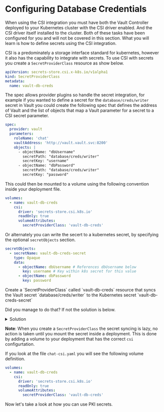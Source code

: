 # Configuring Database Credentials

When using the CSI integration you must have both the Vault Controller deployed to your
Kubernetes cluster with the CSI driver enabled. And the CSI driver itself installed to the cluster.
Both of these tasks have been configured for you and will not be covered in this section.
What you will learn is how to define secrets using the CSI integration.

CSI is a predominately a storage interface standard for kubernetes, however it also
has the capability to integrate with secrets. To use CSI with secrets you create
a `SecretProviderClass` resource as show below.

```yaml
apiVersion: secrets-store.csi.x-k8s.io/v1alpha1
kind: SecretProviderClass
metadata:
  name: vault-db-creds
```

The spec allows provider plugins so handle the secret integration, for example
if you wanted to define a secret for the `database/creds/writer` secret in Vault
you could create the following spec that defines the address of Vault and the list of
objects that map a Vault parameter for a secret to a CSI secret parameter.

```yaml
spec:
  provider: vault
  parameters:
    roleName: 'chat'
    vaultAddress: 'http://vault.vault.svc:8200'
    objects: |
      - objectName: "dbUsername"
        secretPath: "database/creds/writer"
        secretKey: "username"
      - objectName: "dbPassword"
        secretPath: "database/creds/writer"
        secretKey: "password"
```

This could then be mounted to a volume using the following convention inside your
deployment file.

```yaml
volumes:
  - name: vault-db-creds
    csi:
      driver: 'secrets-store.csi.k8s.io'
      readOnly: true
      volumeAttributes:
        secretProviderClass: 'vault-db-creds'
```

Or alternately you can write the secert to a kubernetes secret, by specifying the
optional `secretObjects` section.

```yaml
secretObjects:
  - secretName: vault-db-creds-secret
    type: Opaque
    data:
      - objectName: dbUsername # References dbUsername below
        key: username # Key within k8s secret for this value
      - objectName: dbPassword
        key: password
```

<Task id="csi_database">
Create a `SecretProviderClass` called `vault-db-creds` resource that syncs the 
Vault secret `database/creds/writer` to the Kubernetes secret `vault-db-creds-secret`
</Task>

Did you manage to do that? If not the solution is below.

<p>
<details>
  <summary style={{ fontSize: '18px', color: 'rgb(84, 128, 178)', fontWeight: 'medium' }} >Solution</summary>

```shell
tee vault-db-creds.yaml << EOF
apiVersion: secrets-store.csi.x-k8s.io/v1alpha1
kind: SecretProviderClass
metadata:
  name: vault-db-creds
spec:
  provider: vault
  parameters:
    roleName: 'chat'
    vaultAddress: 'http://vault.vault.svc:8200'
    objects: |
      - objectName: "dbUsername"
        secretPath: "database/creds/writer"
        secretKey: "username"
      - objectName: "dbPassword"
        secretPath: "database/creds/writer"
        secretKey: "password"
  secretObjects:
    - secretName: vault-db-creds-secret
      type: Opaque
      data:
        - objectName: dbUsername # References dbUsername below
          key: username # Key within k8s secret for this value
        - objectName: dbPassword
          key: password
EOF

kubectl apply -f vault-db-creds.yaml
```

</details>
</p>

**Note**: When you create a `SecretProviderClass` the secret syncing is lazy,
no action is taken until you mount the secret inside a deployment. This is done
by adding a volume to your deployment that has the correct `csi` configurtation.

If you look at the file `chat-csi.yaml` you will see the following volume definition.

```yaml
volumes:
  - name: vault-db-creds
    csi:
      driver: 'secrets-store.csi.k8s.io'
      readOnly: true
      volumeAttributes:
        secretProviderClass: 'vault-db-creds'
```

Now let's take a look at how you can use PKI secrets.